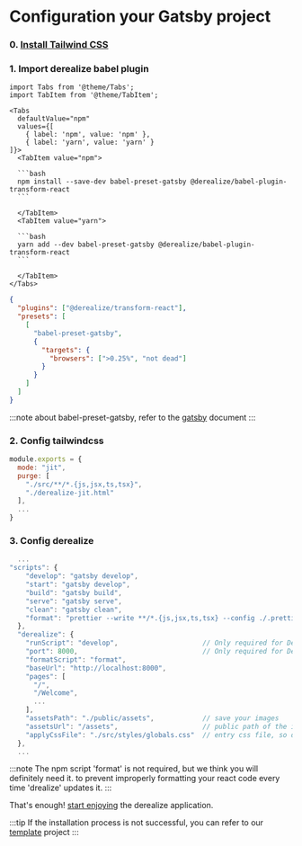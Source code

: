 # Configuration your Gatsby project

### 0. [Install Tailwind CSS](https://tailwindcss.com/docs/guides/gatsby)

### 1. Import derealize babel plugin

````mdx-code-block
import Tabs from '@theme/Tabs';
import TabItem from '@theme/TabItem';

<Tabs
  defaultValue="npm"
  values={[
    { label: 'npm', value: 'npm' },
    { label: 'yarn', value: 'yarn' }
]}>
  <TabItem value="npm">

  ```bash
  npm install --save-dev babel-preset-gatsby @derealize/babel-plugin-transform-react
  ```

  </TabItem>
  <TabItem value="yarn">

  ```bash
  yarn add --dev babel-preset-gatsby @derealize/babel-plugin-transform-react
  ```

  </TabItem>
</Tabs>
````

```json title="./.babelrc"
{
  "plugins": ["@derealize/transform-react"],
  "presets": [
    [
      "babel-preset-gatsby",
      {
        "targets": {
          "browsers": [">0.25%", "not dead"]
        }
      }
    ]
  ]
}
```

:::note
about babel-preset-gatsby, refer to the [gatsby](https://www.gatsbyjs.com/docs/how-to/custom-configuration/babel/#how-to-use-a-custom-babelrc-file) document
:::

### 2. Config tailwindcss

```js title="./tailwind.config.js" {2,5}
module.exports = {
  mode: "jit",
  purge: [
    "./src/**/*.{js,jsx,ts,tsx}",
    "./derealize-jit.html"
  ],
  ...
}
```

### 3. Config derealize

```js title="./package.json" {8,10-23}
  ...
"scripts": {
    "develop": "gatsby develop",
    "start": "gatsby develop",
    "build": "gatsby build",
    "serve": "gatsby serve",
    "clean": "gatsby clean",
    "format": "prettier --write **/*.{js,jsx,ts,tsx} --config ./.prettierrc"
  },
  "derealize": {
    "runScript": "develop",                     // Only required for Derealize Studio with node runtime
    "port": 8000,                               // Only required for Derealize Studio with node runtime
    "formatScript": "format",
    "baseUrl": "http://localhost:8000",
    "pages": [
      "/",
      "/Welcome",
      ...
    ],
    "assetsPath": "./public/assets",            // save your images
    "assetsUrl": "/assets",                     // public path of the images
    "applyCssFile": "./src/styles/globals.css"  // entry css file, so derealize can be parsed @apply
  },
  ...
```

:::note
The npm script 'format' is not required, but we think you will definitely need it. to prevent improperly formatting your react code every time 'drealize' updates it.
:::

That's enough! [start enjoying](./import) the derealize application.

:::tip
If the installation process is not successful, you can refer to our [template](https://github.com/Derealize/gatsby-template) project
:::
